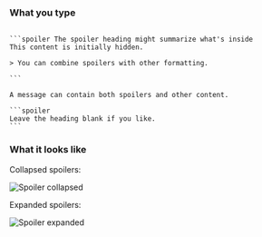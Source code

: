 ### What you type

````

```spoiler The spoiler heading might summarize what's inside
This content is initially hidden.

> You can combine spoilers with other formatting.

```

A message can contain both spoilers and other content.

```spoiler
Leave the heading blank if you like.
```

````

### What it looks like

Collapsed spoilers:

![Spoiler collapsed](../../images/spoiler-collapsed.png)

Expanded spoilers:

![Spoiler expanded](../../images/spoiler-expanded.png)
